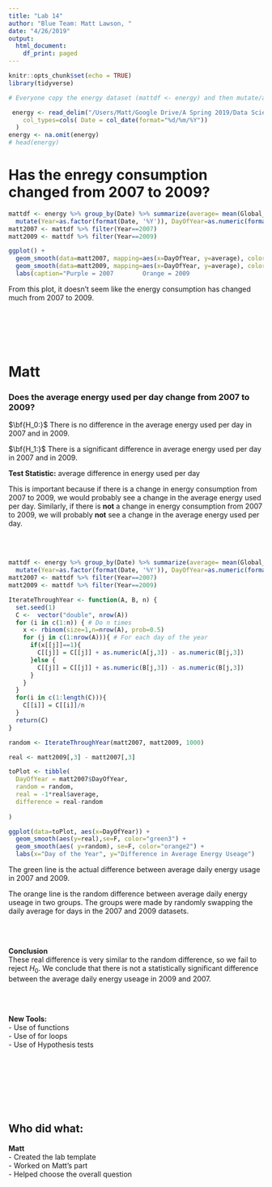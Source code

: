 ```yaml
---
title: "Lab 14"
author: "Blue Team: Matt Lawson, "
date: "4/26/2019"
output:
  html_document:
    df_print: paged
---
```


```r
knitr::opts_chunk$set(echo = TRUE)
library(tidyverse)
```



```r
# Everyone copy the energy dataset (mattdf <- energy) and then mutate/alter it instead of reading in the file again

 energy <- read_delim("/Users/Matt/Google Drive/A Spring 2019/Data Science/household_power_consumption.txt", delim=";",
    col_types=cols( Date = col_date(format="%d/%m/%Y"))
  )
energy <- na.omit(energy)
# head(energy)
```

# Has the enregy consumption changed from 2007 to 2009?

```r

mattdf <- energy %>% group_by(Date) %>% summarize(average= mean(Global_active_power)) %>%
  mutate(Year=as.factor(format(Date, '%Y')), DayOfYear=as.numeric(format(Date,'%j'))) %>% select(DayOfYear, Year, average)
matt2007 <- mattdf %>% filter(Year==2007)
matt2009 <- mattdf %>% filter(Year==2009)

ggplot() + 
  geom_smooth(data=matt2007, mapping=aes(x=DayOfYear, y=average), color="purple", se=FALSE) + 
  geom_smooth(data=matt2009, mapping=aes(x=DayOfYear, y=average), color="orange2", se=FALSE) +
  labs(caption="Purple = 2007        Orange = 2009                                                                                                                                            ")
```

From this plot, it doesn't seem like the energy consumption has changed much from 2007 to 2009.

<br></br>
<br></br>


# Matt

### Does the average energy used per day change from 2007 to 2009?

$\bf{H_0:}$ There is no difference in the average energy used per day in 2007 and in 2009.

$\bf{H_1:}$ There is a significant difference in average energy used per day in 2007 and in 2009.

__Test Statistic:__ average difference in energy used per day

This is important because if there is a change in energy consumption from 2007 to 2009, we would probably see a change in the average energy used per day. Similarly, if there is __not__ a change in energy consumption from 2007 to 2009, we will probably __not__ see a change in the average energy used per day.

<br></br>

```r
mattdf <- energy %>% group_by(Date) %>% summarize(average= mean(Global_active_power)) %>%
  mutate(Year=as.factor(format(Date, '%Y')), DayOfYear=as.numeric(format(Date,'%j'))) %>% select(DayOfYear, Year, average)
matt2007 <- mattdf %>% filter(Year==2007)
matt2009 <- mattdf %>% filter(Year==2009)
```


```r
IterateThroughYear <- function(A, B, n) {
  set.seed(1)
  C <-  vector("double", nrow(A))
  for (i in c(1:n)) { # Do n times
    x <- rbinom(size=1,n=nrow(A), prob=0.5)
    for (j in c(1:nrow(A))){ # For each day of the year
      if(x[[j]]==1){
        C[[j]] = C[[j]] + as.numeric(A[j,3]) - as.numeric(B[j,3])
      }else {
        C[[j]] = C[[j]] + as.numeric(B[j,3]) - as.numeric(B[j,3])
      }
    }
  }
  for(i in c(1:length(C))){
    C[[i]] = C[[i]]/n
  }
  return(C)
}
```



```r
random <- IterateThroughYear(matt2007, matt2009, 1000)
```

```r
real <- matt2009[,3] - matt2007[,3]

toPlot <- tibble(
  DayOfYear = matt2007$DayOfYear,
  random = random,
  real = -1*real$average,
  difference = real-random
  
)
```

```r
ggplot(data=toPlot, aes(x=DayOfYear)) + 
  geom_smooth(aes(y=real),se=F, color="green3") + 
  geom_smooth(aes( y=random), se=F, color="orange2") +
  labs(x="Day of the Year", y="Difference in Average Energy Useage") 
```

The green line is the actual difference between average daily energy usage in 2007 and 2009.

The orange line is the random difference between average daily energy useage in two groups. The groups were made by randomly swapping the daily average for days in the 2007 and 2009 datasets.

<br></br>

__Conclusion__  
These real difference is very similar to the random difference, so we fail to reject $H_0$. We conclude that there is not a statistically significant difference between the average daily energy useage in 2009 and 2007.

<br></br>

__New Tools:__  
  - Use of functions  
  - Use of for loops  
  - Use of Hypothesis tests  

<br></br>
<br></br>
<br></br>




## Who did what:

__Matt__  
  - Created the lab template  
  - Worked on Matt's part  
  - Helped choose the overall question  